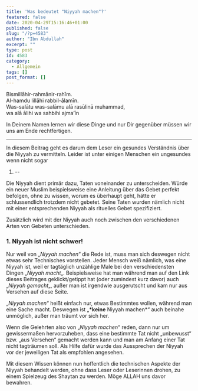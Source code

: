 ```yaml
---
title: 'Was bedeutet "Niyyah machen"?'
featured: false
date: 2020-04-29T15:16:46+01:00
published: false
slug: "/?p=4583"
author: "Ibn Abdullah"
excerpt: ""
type: post
id: 4583
category:
  - Allgemein
tags: []
post_format: []
---
```


Bismillāhir-rahmānir-rahīm.  
Al-hamdu lillāhi rabbil-ālamīn.  
Was-salātu was-salāmu alā rasūlinā muhammad,  
wa alā ālihi wa sahbihi ajma’īn

In Deinem Namen lernen wir diese Dinge und nur Dir gegenüber müssen wir uns am Ende rechtfertigen.

---

In diesem Beitrag geht es darum dem Leser ein gesundes Verständnis über die Niyyah zu vermitteln. Leider ist unter einigen Menschen ein ungesundes wenn nicht sogar

1.  --

Die Niyyah dient primär dazu, Taten voneinander zu unterscheiden. Würde ein neuer Muslim beispielsweise eine Anleitung über das Gebet perfekt befolgen, ohne zu wissen, worum es überhaupt geht, hätte er schlussendlich trotzdem nicht gebetet. Seine Taten wurden nämlich nicht mit einer entsprechenden Niyyah als rituelles Gebet spezifiziert.

Zusätzlich wird mit der Niyyah auch noch zwischen den verschiedenen Arten von Gebeten unterschieden.

### 1. Niyyah ist nicht schwer!

Nur weil von „_Niyyah machen_“ die Rede ist, muss man sich deswegen nicht etwas sehr Technisches vorstellen. Jeder Mensch weiß nämlich, was eine Niyyah ist, weil er tagtäglich unzählige Male bei den verschiedensten Dingen „_Niyyah macht_„. Beispielsweise hat man während man auf den Link dieses Beitrages geklickt/getippt hat (oder zumindest kurz davor) auch „_Niyyah gemacht_„, außer man ist irgendwie ausgerutscht und kam nur aus Versehen auf diese Seite.

„_Niyyah machen_“ heißt einfach nur, etwas Bestimmtes wollen, während man eine Sache macht. Deswegen ist „**\*keine** Niyyah machen\*“ auch beinahe unmöglich, außer man träumt vor sich her.

Wenn die Gelehrten also von „_Niyyah machen_“ reden, dann nur um gewissermaßen hervorzuheben, dass eine bestimmte Tat nicht „unbewusst“ bzw. „aus Versehen“ gemacht werden kann und man am Anfang einer Tat nicht tagträumen soll. Als Hilfe dafür wurde das Aussprechen der Niyyah vor der jeweiligen Tat als empfohlen angesehen.

Mit diesem Wissen können nun hoffentlich die technischen Aspekte der Niyyah behandelt werden, ohne dass Leser oder Leserinnen drohen, zu einem Spielzeug des Shaytan zu werden. Möge ALLAH uns davor bewahren.
